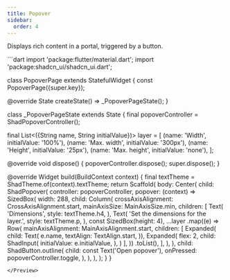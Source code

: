 ```yaml
---
title: Popover
sidebar:
  order: 4
---
```



Displays rich content in a portal, triggered by a button.

<Preview src="https://shadcn-ui-playground.web.app/popover" minHeight="400px">
 ```dart
import 'package:flutter/material.dart';
import 'package:shadcn_ui/shadcn_ui.dart';

class PopoverPage extends StatefulWidget {
  const PopoverPage({super.key});

  @override
  State<PopoverPage> createState() => _PopoverPageState();
}

class _PopoverPageState extends State<PopoverPage> {
  final popoverController = ShadPopoverController();

  final List<({String name, String initialValue})> layer = [
    (name: 'Width', initialValue: '100%'),
    (name: 'Max. width', initialValue: '300px'),
    (name: 'Height', initialValue: '25px'),
    (name: 'Max. height', initialValue: 'none'),
  ];

  @override
  void dispose() {
    popoverController.dispose();
    super.dispose();
  }

  @override
  Widget build(BuildContext context) {
    final textTheme = ShadTheme.of(context).textTheme;
    return Scaffold(
      body: Center(
        child: ShadPopover(
          controller: popoverController,
          popover: (context) => SizedBox(
            width: 288,
            child: Column(
              crossAxisAlignment: CrossAxisAlignment.start,
              mainAxisSize: MainAxisSize.min,
              children: [
                Text(
                  'Dimensions',
                  style: textTheme.h4,
                ),
                Text(
                  'Set the dimensions for the layer.',
                  style: textTheme.p,
                ),
                const SizedBox(height: 4),
                ...layer
                    .map((e) => Row(
                          mainAxisAlignment: MainAxisAlignment.start,
                          children: [
                            Expanded(
                                child: Text(
                              e.name,
                              textAlign: TextAlign.start,
                            )),
                            Expanded(
                              flex: 2,
                              child: ShadInput(
                                initialValue: e.initialValue,
                              ),
                            )
                          ],
                        ))
                    .toList(),
              ],
            ),
          ),
          child: ShadButton.outline(
            child: const Text('Open popover'),
            onPressed: popoverController.toggle,
          ),
        ),
      ),
    );
  }
}

```
</Preview>
